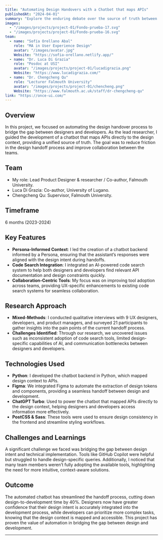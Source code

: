 ```yaml
---
title: "Automating Design Handovers with a Chatbot that maps APIs"
publishedAt: "2024-04-01"
summary: "Explore the enduring debate over the source of truth between designers and developers, how code search bridges the gap, and why this alignment matters more than you might think."
images:
  - "/images/projects/project-01/Fondo-prueba-17.svg"
  - "/images/projects/project-01/Fondo-prueba-16.svg"
team:
  - name: "Sofía Orellano Abal"
    role: "MA in User Experience Design"
    avatar: "/images/avatar.jpg"
    Website: "https://sofia-orellano.netlify.app/"
  - name: "Dr. Luca Di Grazia"
    role: "Posdoc at USI"
    avatar: "/images/projects/project-01/lucadigrazia.png"
    Website: "https://www.lucadigrazia.com/"
  - name: "Dr. Chengcheng Qu"
    role: "Lecturer Falmouth University"
    avatar: "/images/projects/project-01/chencheng.png"
    Website: "https://www.falmouth.ac.uk/staff/dr-chengcheng-qu"
link: "https://once-ui.com/"
---
```


## Overview

In this project, we focused on automating the design handover process to bridge the gap between designers and developers. As the lead researcher, I guided the development of a chatbot that maps APIs directly to the design context, providing a unified source of truth. The goal was to reduce friction in the design handoff process and improve collaboration between the teams.

## Team

- My role: Lead Product Designer & researcher / Co-author, Falmouth University. 
- Luca Di Grazia: Co-author, University of Lugano.
- Chengcheng Qu: Supervisor, Falmouth University.


## Timeframe

6 months (2023-2024)

## Key Features

- **Persona-Informed Context**: I led the creation of a chatbot backend informed by a Persona, ensuring that the assistant’s responses were aligned with the design intent during handoffs.
- **Code Search Integration**: I integrated an AI-powered code search system to help both designers and developers find relevant API documentation and design constraints quickly.
- **Collaboration-Centric Tools**: My focus was on improving tool adoption across teams, providing UX-specific enhancements to existing code search systems for seamless collaboration.

## Research Approach

- **Mixed-Methods**: I conducted qualitative interviews with 9 UX designers, developers, and product managers, and surveyed 21 participants to gather insights into the pain points of the current handoff process.
- **Challenges Identified**: Through our research, we uncovered issues such as inconsistent adoption of code search tools, limited design-specific capabilities of AI, and communication bottlenecks between designers and developers.

## Technologies Used

- **Python**: I developed the chatbot backend in Python, which mapped design context to APIs.
- **Figma**: We integrated Figma to automate the extraction of design tokens and components, providing a seamless handoff between design and development.
- **ChatGPT Turbo**: Used to power the chatbot that mapped APIs directly to the design context, helping designers and developers access information more effectively.
- **PostCSS & Sass**: These tools were used to ensure design consistency in the frontend and streamline styling workflows.

## Challenges and Learnings

A significant challenge we faced was bridging the gap between design intent and technical implementation. Tools like GitHub Copilot were helpful but struggled to handle design-specific queries. Additionally, I noticed that many team members weren’t fully adopting the available tools, highlighting the need for more intuitive, context-aware solutions.

## Outcome

The automated chatbot has streamlined the handoff process, cutting down design-to-development time by 40%. Designers now have greater confidence that their design intent is accurately integrated into the development process, while developers can prioritize more complex tasks, knowing that the design context is mapped and accessible. This project has proven the value of automation in bridging the gap between design and development.

---
